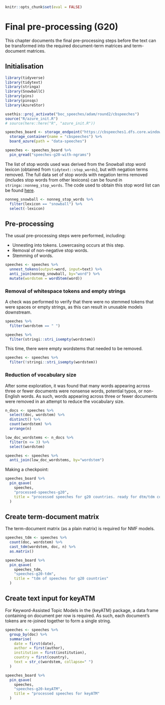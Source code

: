 ```r
knitr::opts_chunk$set(eval = FALSE)
```

# Final pre-processing (G20)

This chapter documents the final pre-processing steps before the text can be transformed into the
required document-term matrices and term-document matrices.

## Initialisation

```r
library(tidyverse)
library(tidytext)
library(stringa)
library(SnowballC)
library(pins)
library(pinsqs)
library(AzureStor)

usethis::proj_activate("boc_speeches/adam/round2/cbspeeches")
source("R/azure_init.R")
# source(here::here("R", "azure_init.R"))

speeches_board <- storage_endpoint("https://cbspeeches1.dfs.core.windows.net/", token=token) %>%
  storage_container(name = "cbspeeches") %>%
  board_azure(path = "data-speeches")
```

```r
speeches <- speeches_board %>%
  pin_qread("speeches-g20-with-ngrams")
```

The list of stop words used was derived from the Snowball stop word lexicon (obtained from
`tidytext::stop_words`), but with negation terms removed. The full data set of stop words with
negation terms removed (includes stop words from other lexicons) can be found in
`stringa::nonneg_stop_words`. The code used to obtain this stop word list can be found
[here](https://github.com/adamoshen/stringa/blob/main/data-raw/nonneg_stop_words.R).

```r
nonneg_snowball <- nonneg_stop_words %>%
  filter(lexicon == "snowball") %>%
  select(-lexicon)
```

## Pre-processing

The usual pre-processing steps were performed, including:

- Unnesting into tokens. Lowercasing occurs at this step.
- Removal of non-negative stop words.
- Stemming of words.

```r
speeches <- speeches %>%
  unnest_tokens(output=word, input=text) %>%
  anti_join(nonneg_snowball, by="word") %>%
  mutate(wordstem = wordStem(word))
```

### Removal of whitespace tokens and empty strings

A check was performed to verify that there were no stemmed tokens that were spaces or empty strings,
as this can result in unusable models downstream.

```r
speeches %>%
  filter(wordstem == " ")

speeches %>%
  filter(stringi::stri_isempty(wordstem))
```

This time, there were empty wordstems that needed to be removed.

```r
speeches <- speeches %>%
  filter(!stringi::stri_isempty(wordstem))
```

### Reduction of vocabulary size

After some exploration, it was found that many words appearing across three or fewer documents were
nonsense words, potential typos, or non-English words. As such, words appearing across three or
fewer documents were removed in an attempt to reduce the vocabulary size.

```r
n_docs <- speeches %>%
  select(doc, wordstem) %>%
  distinct() %>%
  count(wordstem) %>%
  arrange(n)

low_doc_wordstems <- n_docs %>%
  filter(n <= 3) %>%
  select(wordstem)

speeches <- speeches %>%
  anti_join(low_doc_wordstems, by="wordstem")
```

Making a checkpoint:

```r
speeches_board %>%
  pin_qsave(
    speeches,
    "processed-speeches-g20",
    title = "processed speeches for g20 countries. ready for dtm/tdm conversion."
  )
```

## Create term-document matrix

The term-document matrix (as a plain matrix) is required for NMF models.

```r
speeches_tdm <- speeches %>%
  count(doc, wordstem) %>%
  cast_tdm(wordstem, doc, n) %>%
  as.matrix()
```

```r
speeches_board %>%
  pin_qsave(
    speeches_tdm,
    "speeches-g20-tdm",
    title = "tdm of speeches for g20 countries"
  )
```

## Create text input for keyATM

For Keyword-Assisted Topic Models in the {keyATM} package, a data frame containing on document per
row is required. As such, each document's tokens are re-joined together to form a single string.

```r
speeches <- speeches %>%
  group_by(doc) %>%
  summarise(
    date = first(date),
    author = first(author),
    institution = first(institution),
    country = first(country),
    text = str_c(wordstem, collapse=" ")
  )
```

```r
speeches_board %>%
  pin_qsave(
    speeches,
    "speeches-g20-keyATM",
    title = "processed speeches for keyATM"
  )
```

